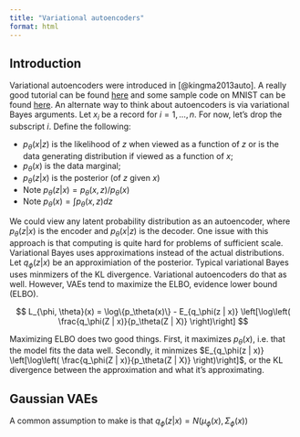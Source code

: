 ```yaml
---
title: "Variational autoencoders"
format: html
---
```


## Introduction

Variational autoencoders were introduced in [@kingma2013auto]. A really good tutorial can be found [here](https://jaan.io/what-is-variational-autoencoder-vae-tutorial/) and some sample code on MNIST
can be found [here](https://github.com/Jackson-Kang/Pytorch-VAE-tutorial/blob/master/01_Variational_AutoEncoder.ipynb).
An alternate way to think about autoencoders is via variational Bayes arguments. Let $x_i$ be a record for $i = 1,\ldots,n$. For now, let's 
drop the subscript $i$. Define the following:
 
+ $p_\theta(x | z)$ is the likelihood of $z$ when viewed as a function of $z$ or is the data generating distribution if viewed as a function of $x$;
+ $p_\theta(x)$ is the data marginal;
+ $p_\theta(z | x)$ is the posterior (of $z$ given $x$) 
+ Note $p_\theta(z | x) = p_\theta(x, z) / p_\theta(x)$
+ Note $p_\theta(x) = \int p_\theta(x, z) dz$

We could view any latent probability distribution as an autoencoder, where $p_\theta(z | x)$ is the encoder and $p_\theta(x | z)$ is the decoder. One issue with this approach is that computing is quite hard for problems of sufficient scale. Variational Bayes uses approximations
instead of the actual distributions. Let $q_\phi(z | x)$ be an approximiation of the posterior. Typical variational Bayes uses minmizers of the KL divergence. Variational autoencoders do that as well. However, VAEs tend to maximize the ELBO, evidence lower bound (ELBO).

$$
L_{\phi, \theta}(x) = \log\{p_\theta(x)\} - E_{q_\phi(z | x)} \left[\log\left( \frac{q_\phi(Z | x)}{p_\theta(Z | X)}  \right)\right]
$$

Maximizing ELBO does two good things. First, it maximizes $p_\theta(x)$, i.e. that the model fits the data well. Secondly, it minmizes
$E_{q_\phi(z | x)} \left[\log\left( \frac{q_\phi(Z | x)}{p_\theta(Z | X)}  \right)\right]$, or the KL divergence between the approximation
and what it's approximating.


## Gaussian VAEs

 A common assumption to make is that $q_\phi(z | x) = N(\mu_\phi(x), \Sigma_\phi(x))$
